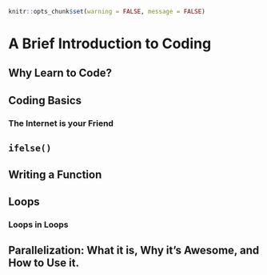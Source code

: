 ```r
knitr::opts_chunk$set(warning = FALSE, message = FALSE) 
```

# A Brief Introduction to Coding

## Why Learn to Code?

## Coding Basics
### The Internet is your Friend
## `ifelse()`
## Writing a Function
## Loops
### Loops in Loops
## Parallelization: What it is, Why it's Awesome, and How to Use it.
